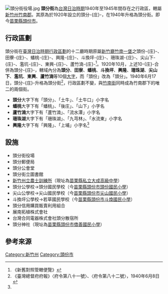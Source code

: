 {{japanese|頭分街|とうふんがい|Tōfungai}}
[[File:頭分街役場.jpg|thumb]]
'''頭分街'''為[[台灣日治時期|台灣日治時期]]1940年至1945年間存在之行政區，轄屬[[新竹州|新竹州]][[竹南郡|竹南郡]]。其原為於1920年設立的頭分-{庄}-，在1940年升格為頭分街。即今[[苗栗縣|苗栗縣]][[頭份市|頭份市]]。

== 行政區劃 ==
頭分街在[[臺灣日治時期行政區劃|臺灣日治時期行政區劃]]的十二廳時期原屬[[新竹廳|新竹廳]][[竹南一堡|竹南一堡]]之頭份-{庄}-、田藔-{庄}-、蟠桃-{庄}-、興隆-{庄}-、斗換坪-{庄}-、珊珠湖-{庄}-、尖山下-{庄}-、濫坑-{庄}-、東興-{庄}-、蘆竹湳-{庄}-<ref name="#1">《新舊對照管轄便覽》</ref>。1920年10月，上述10-{庄}-合併為頭分-{庄}-，轄域內分為'''頭分'''、'''田寮'''、'''蟠桃'''、'''斗換坪'''、'''興隆'''、'''珊珠湖'''、'''尖山下'''、'''濫坑'''、'''東興'''、'''蘆竹湳'''等10個[[大字_(行政區劃)|大字]]，而「頭份」改為「頭分」。1940年6月17日，頭分-{庄}-升格為頭分街<ref name="府81">《臺灣總督府府報》〈府令第八十一號〉、〈府令第八十二號〉，1940年6月8日</ref>，行政區劃不變，與[[竹南街|竹南街]]同時成為竹南郡下的唯二的兩個街。

*'''頭分'''大字下有「頭分」、「土牛」、「土牛口」小字名
*'''蟠桃'''大字下有「蟠桃」、「後庄」、「山下」小字名
*'''蘆竹湳'''大字下有「蘆竹湳」、「流水潭」小字名
*'''珊珠湖'''大字下有「珊珠湖」、「九芎林」、「水流東」小字名
*'''興隆'''大字下有「興隆」、「上埔」小字名<ref name="#1"/>

== 設施 ==
* 頭分街役場
* 頭分郵便局
* 頭分公會堂
* 頭分街立圖書館
* [[新竹州立農業傳習所|新竹州立農士訓練所]]（現址為[[苗栗縣私立大成高級中學|苗栗縣私立大成高級中學]]）
* 頭分公學校→頭分國民學校（今[[苗栗縣頭份市頭份國民小學|苗栗縣頭份市頭份國民小學]]）
* 尖山公學校→尖山國民學校（今[[苗栗縣頭份市尖山國民小學|苗栗縣頭份市尖山國民小學]]）
* 斗換坪公學校→若草國民學校（今[[苗栗縣頭份市斗煥國民小學|苗栗縣頭份市斗煥國民小學]]）
* 頭分信用購買販賣利用組合
* 展南拓植株式會社
* 台灣合同電器株式會社頭分散宿所
* 頭分神社（現址為[[苗栗縣頭份市僑善國民小學|苗栗縣頭份市僑善國民小學]]）

== 參考來源 ==
{{reflist}}
{{竹南郡}}
{{新竹州}}

[[Category:新竹州|Category:新竹州]]
[[Category:頭份市|Category:頭份市]]
